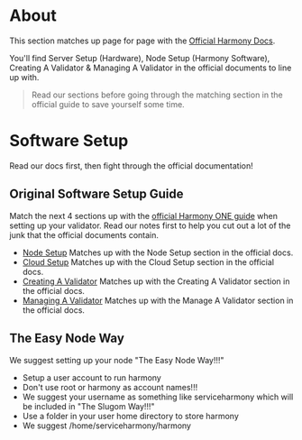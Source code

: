 # About
This section matches up page for page with the [Official Harmony Docs](https://docs.harmony.one). 

You'll find Server Setup (Hardware), Node Setup (Harmony Software), Creating A Validator & Managing A Validator in the official documents to line up with. 

> Read our sections before going through the matching section in the official guide to save yourself some time.

# Software Setup
Read our docs first, then fight through the official documentation!
## Original Software Setup Guide
Match the next 4 sections up with the [official Harmony ONE guide](https://docs.harmony.one/home/network/validators) when setting up your validator. Read our notes first to help you cut out a lot of the junk that the official documents contain.
- [Node Setup](/official/node) Matches up with the Node Setup section in the official docs.
- [Cloud Setup](/official/cloud) Matches up with the Cloud Setup section in the official docs.
- [Creating A Validator](/official/create) Matches up with the Creating A Validator section in the official docs.
- [Managing A Validator](/official/manage) Matches up with the Manage A Validator section in the official docs.
## The Easy Node Way
We suggest setting up your node "The Easy Node Way!!!"
-  Setup a user account to run harmony
  -  Don't use root or harmony as account names!!!
  -  We suggest your username as something like serviceharmony which will be included in "The Slugom Way!!!"
-  Use a folder in your user home directory to store harmony
  -  We suggest /home/serviceharmony/harmony
